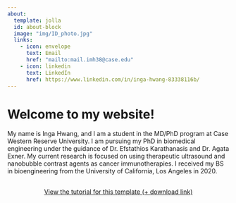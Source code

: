 ```yaml
---
about: 
  template: jolla
  id: about-block 
  image: "img/ID_photo.jpg"
  links: 
    - icon: envelope 
      text: Email 
      href: "mailto:mail.imh38@case.edu"
    - icon: linkedin 
      text: LinkedIn 
      href: https://www.linkedin.com/in/inga-hwang-83338116b/ 
---
```


::: {about-block}
:::

# Welcome to my website!

My name is Inga Hwang, and I am a student in the MD/PhD program at Case Western Reserve University. I am pursuing my PhD in biomedical engineering under the guidance of Dr. Efstathios Karathanasis and Dr. Agata Exner. My current research is focused on using therapeutic ultrasound and nanobubble contrast agents as cancer immunotherapies. I received my BS in bioengineering from the University of California, Los Angeles in 2020.

```{=html}
<div  style="margin: 30px; text-align: center;">
<a class="btn btn-primary" href="https://www.marvinschmitt.com/blog/website-tutorial-quarto/" role="button" target="_blank" style="padding: 15px 30px;">View the tutorial for this template (+ download link)</a>
</div>
```
